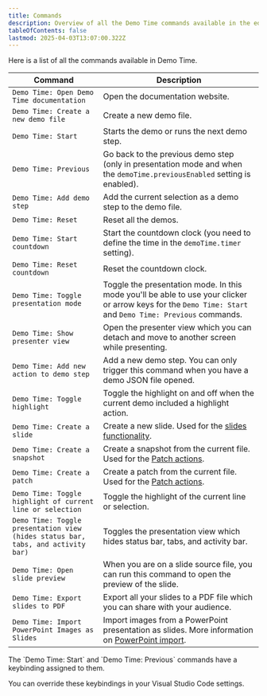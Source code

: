 ```yaml
---
title: Commands
description: Overview of all the Demo Time commands available in the editor.
tableOfContents: false
lastmod: 2025-04-03T13:07:00.322Z
---
```



Here is a list of all the commands available in Demo Time.

| Command | Description |
| --- | --- |
| `Demo Time: Open Demo Time documentation` | Open the documentation website. |
| `Demo Time: Create a new demo file` | Create a new demo file. |
| `Demo Time: Start` | Starts the demo or runs the next demo step. |
| `Demo Time: Previous` | Go back to the previous demo step (only in presentation mode and when the `demoTime.previousEnabled` setting is enabled). |
| `Demo Time: Add demo step` | Add the current selection as a demo step to the demo file. |
| `Demo Time: Reset` | Reset all the demos. |
| `Demo Time: Start countdown` | Start the countdown clock (you need to define the time in the `demoTime.timer` setting). |
| `Demo Time: Reset countdown` | Reset the countdown clock. |
| `Demo Time: Toggle presentation mode` | Toggle the presentation mode. In this mode you'll be able to use your clicker or arrow keys for the `Demo Time: Start` and `Demo Time: Previous` commands. |
| `Demo Time: Show presenter view` | Open the presenter view which you can detach and move to another screen while presenting. |
| `Demo Time: Add new action to demo step` | Add a new demo step. You can only trigger this command when you have a demo JSON file opened. |
| `Demo Time: Toggle highlight` | Toggle the highlight on and off when the current demo included a highlight action. |
| `Demo Time: Create a slide` | Create a new slide. Used for the [slides functionality](/slides/). |
| `Demo Time: Create a snapshot` | Create a snapshot from the current file. Used for the [Patch actions](/actions/patch/). |
| `Demo Time: Create a patch` | Create a patch from the current file. Used for the [Patch actions](/actions/patch/). |
| `Demo Time: Toggle highlight of current line or selection` | Toggle the highlight of the current line or selection. |
| `Demo Time: Toggle presentation view (hides status bar, tabs, and activity bar)` | Toggles the presentation view which hides status bar, tabs, and activity bar. |
| `Demo Time: Open slide preview` | When you are on a slide source file, you can run this command to open the preview of the slide. |
| `Demo Time: Export slides to PDF` | Export all your slides to a PDF file which you can share with your audience. |
| `Demo Time: Import PowerPoint Images as Slides` | Import images from a PowerPoint presentation as slides. More information on [PowerPoint import](/slides/powerpoint-import/). |

<Aside>
The `Demo Time: Start` and `Demo Time: Previous` commands have a keybinding assigned to them.

You can override these keybindings in your Visual Studio Code settings.
</Aside>

